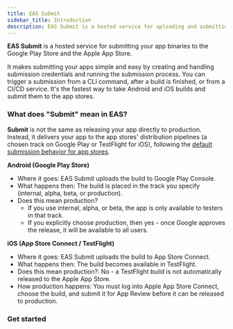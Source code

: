 ```yaml
---
title: EAS Submit
sidebar_title: Introduction
description: EAS Submit is a hosted service for uploading and submitting an app binary to the app stores.
---
```




**EAS Submit** is a hosted service for submitting your app binaries to the Google Play Store and the Apple App Store.

It makes submitting your apps simple and easy by creating and handling submission credentials and running the submission process. You can trigger a submission from a CLI command, after a build is finished, or from a CI/CD service. It's the fastest way to take Android and iOS builds and submit them to the app stores.

### What does "Submit" mean in EAS?

**Submit** is not the same as releasing your app directly to production. Instead, it delivers your app to the app stores' distribution pipelines (a chosen track on Google Play or TestFlight for iOS), following the [default submission behavior for app stores](/build/automate-submissions/#default-submission-behavior-for-app-stores).

**Android (Google Play Store)**

- Where it goes: EAS Submit uploads the build to Google Play Console.
- What happens then: The build is placed in the track you specify (internal, alpha, beta, or production).
- Does this mean production?
  - If you use internal, alpha, or beta, the app is only available to testers in that track.
  - If you explicitly choose production, then yes - once Google approves the release, it will be available to all users.

**iOS (App Store Connect / TestFlight)**

- Where it goes: EAS Submit uploads the build to App Store Connect.
- What happens then: The build becomes available in TestFlight.
- Does this mean production?: No - a TestFlight build is not automatically released to the Apple App Store.
- How production happens: You must log into Apple App Store Connect, choose the build, and submit it for App Review before it can be released to production.

### Get started

<BoxLink
  title="Submit to the Google Play Store"
  description="Learn how to submit an Android app to the Google Play Store."
  href="/submit/android"
  Icon={GoogleAppStoreIcon}
/>
<BoxLink
  title="Submit to the Apple App Store"
  description="Learn how to submit an iOS/iPadOS app to the Apple App Store."
  href="/submit/ios"
  Icon={AppleAppStoreIcon}
/>
<BoxLink
  title="Configuration with eas.json"
  description="See how to configure your submissions with eas.json."
  href="/submit/eas-json"
  Icon={Settings01Icon}
/>
